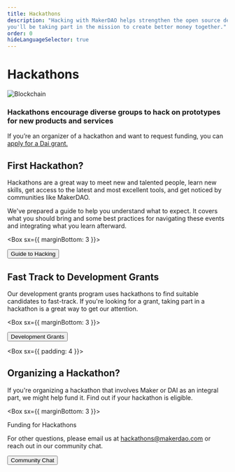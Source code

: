 ```yaml
---
title: Hackathons
description: "Hacking with MakerDAO helps strengthen the open source developer community behind Dai and, by adding new functionality, 
you'll be taking part in the mission to create better money together."
order: 0
hideLanguageSelector: true
---
```


# Hackathons

<InfoBlock>

![Blockchain](/images/illustrations/Short-2.png)

<Box>

### Hackathons encourage diverse groups to hack on prototypes for new products and services

</Box>

</InfoBlock>

<Callout secondary icon="question">

If you’re an organizer of a hackathon and want to request funding, you can [apply for a Dai grant.](/funding/hackathon-funding)

</Callout>

## First Hackathon?

Hackathons are a great way to meet new and talented people, learn new skills, get access to the latest and most excellent tools, and get noticed by communities like MakerDAO. 

We've prepared a guide to help you understand what to expect. It covers what you should bring and some best practices for navigating these events and integrating what you learn afterward.

<Aligner center>

<Box sx={{ marginBottom: 3 }}>

<Button to="/contribute/hackathons/guide-to-hacking">Guide to Hacking</Button>

</Box>

</Aligner>

## Fast Track to Development Grants

Our development grants program uses hackathons to find suitable candidates to fast-track. If you're looking for a grant, taking part in a hackathon is a great way to get our attention.

<Aligner center>

<Box sx={{ marginBottom: 3 }}>

<Button to="/funding/development-grants/">Development Grants</Button>

</Box>

</Aligner>

<Box sx={{ padding: 4 }}>

<Column>

<Box>

## Organizing a Hackathon?

If you're organizing a hackathon that involves Maker or DAI as an integral part, we might help fund it. Find out if your hackathon is eligible.

<Box sx={{ marginBottom: 3 }}>

<Link to="/funding/hackathon-funding">Funding for Hackathons</Link>

</Box>

For other questions, please email us at hackathons@makerdao.com 
or reach out in our community chat.

<Aligner center>

<Button to="https://chat.makerdao.com/channel/community-development" icon="rocketchat">Community Chat</Button>

</Aligner>

</Box>

</Column>

</Box>